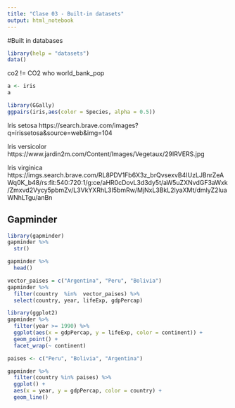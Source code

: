 ```yaml
---
title: "Clase 03 - Built-in datasets"
output: html_notebook
---
```


#Built in databases
```r
library(help = "datasets")
data()
```

co2 != CO2
who
world_bank_pop
```r
a <- iris
a
```

```r
library(GGally)
ggpairs(iris,aes(color = Species, alpha = 0.5))
```

Iris setosa
https://search.brave.com/images?q=irissetosa&source=web&img=104

Iris versicolor
https://www.jardin2m.com/Content/Images/Vegetaux/29IRVERS.jpg

Iris virginica
https://imgs.search.brave.com/RL8PDV1Fb6X3z_brQvsexvB4IUzLJBnrZeAWq0K_b48/rs:fit:540:720:1/g:ce/aHR0cDovL3d3dy5t/aW5uZXNvdGF3aWxk/Zmxvd2Vycy5pbmZv/L3VkYXRhL3I5bmRw/MjNxL3BkL2lyaXMt/dmlyZ2luaWNhLTgu/anBn

## Gapminder
```r
library(gapminder)
gapminder %>% 
  str()
```

```r
gapminder %>% 
  head()
```

```r
vector_paises = c("Argentina", "Peru", "Bolivia")
gapminder %>% 
  filter(country  %in%  vector_paises) %>% 
  select(country, year, lifeExp, gdpPercap)
```

```r
library(ggplot2)
gapminder %>% 
  filter(year >= 1990) %>% 
  ggplot(aes(x = gdpPercap, y = lifeExp, color = continent)) +
  geom_point() + 
  facet_wrap(~ continent)
```

```r
paises <- c("Peru", "Bolivia", "Argentina")

gapminder %>% 
  filter(country %in% paises) %>% 
  ggplot() +
  aes(x = year, y = gdpPercap, color = country) +
  geom_line()
```

